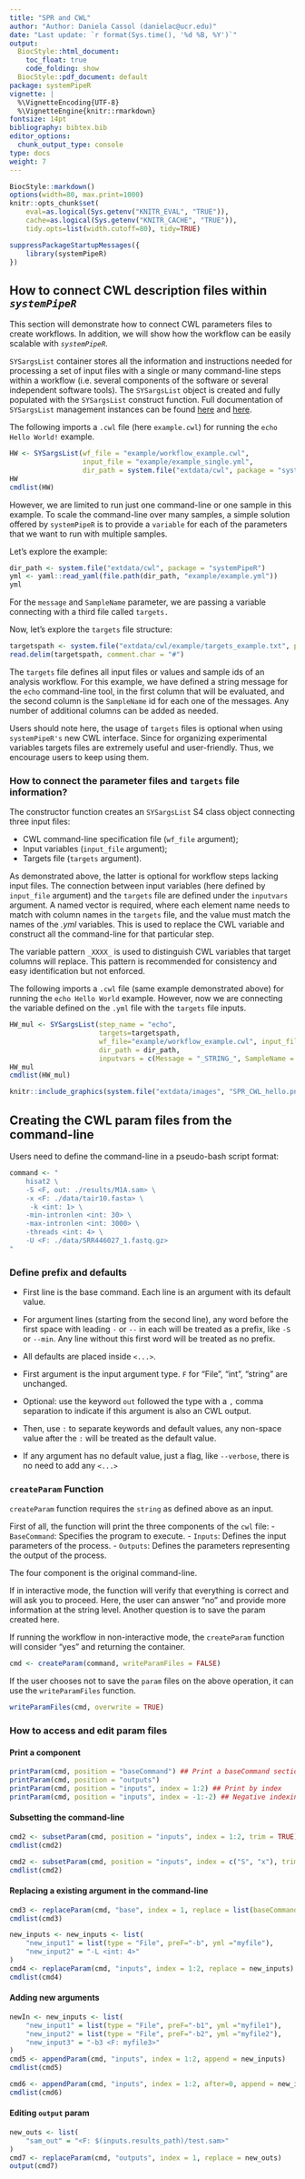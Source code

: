 ```yaml
---
title: "SPR and CWL" 
author: "Author: Daniela Cassol (danielac@ucr.edu)"
date: "Last update: `r format(Sys.time(), '%d %B, %Y')`" 
output:
  BiocStyle::html_document:
    toc_float: true
    code_folding: show
  BiocStyle::pdf_document: default
package: systemPipeR
vignette: |
  %\VignetteEncoding{UTF-8}
  %\VignetteEngine{knitr::rmarkdown}
fontsize: 14pt
bibliography: bibtex.bib
editor_options: 
  chunk_output_type: console
type: docs
weight: 7
---
```


```r
BiocStyle::markdown()
options(width=80, max.print=1000)
knitr::opts_chunk$set(
    eval=as.logical(Sys.getenv("KNITR_EVAL", "TRUE")),
    cache=as.logical(Sys.getenv("KNITR_CACHE", "TRUE")), 
    tidy.opts=list(width.cutoff=80), tidy=TRUE)
```

```r
suppressPackageStartupMessages({
    library(systemPipeR)
})
```

## How to connect CWL description files within _`systemPipeR`_ 

This section will demonstrate how to connect CWL parameters files to create 
workflows. In addition, we will show how the workflow can be easily scalable 
with _`systemPipeR`_.

`SYSargsList` container stores all the information and instructions needed for processing 
a set of input files with a single or many command-line steps within a workflow 
(i.e. several components of the software or several independent software tools). 
The `SYSargsList` object is created and fully populated with the `SYSargsList` construct
function. 
Full documentation of `SYSargsList` management instances can be found [here](/sp/spr/introduction/#new-workflow-management-interface)
and [here](/sp/spr/spr_run/#build-workflow-interactive).

The following imports a `.cwl` file (here `example.cwl`) for running the `echo Hello World!` 
example.

```r
HW <- SYSargsList(wf_file = "example/workflow_example.cwl", 
                  input_file = "example/example_single.yml", 
                  dir_path = system.file("extdata/cwl", package = "systemPipeR"))
HW
cmdlist(HW)
```

However, we are limited to run just one command-line or one sample in this example. 
To scale the command-line over many samples, a simple solution offered by `systemPipeR` 
is to provide a `variable` for each of the parameters that we want to run with multiple samples. 

Let's explore the example:

```r
dir_path <- system.file("extdata/cwl", package = "systemPipeR")
yml <- yaml::read_yaml(file.path(dir_path, "example/example.yml"))
yml
```

For the `message` and `SampleName` parameter, we are passing a variable connecting 
with a third file called `targets.` 

Now, let's explore the `targets` file structure:

```r
targetspath <- system.file("extdata/cwl/example/targets_example.txt", package = "systemPipeR")
read.delim(targetspath, comment.char = "#")
```

The `targets` file defines all input files or values and sample ids of an analysis workflow. 
For this example, we have defined a string message for the `echo` command-line tool,
in the first column that will be evaluated, and the second column is the 
`SampleName` id for each one of the messages.
Any number of additional columns can be added as needed.

Users should note here, the usage of `targets` files is optional when using 
`systemPipeR's` new CWL interface. Since for organizing experimental variables targets 
files are extremely useful and user-friendly. Thus, we encourage users to keep using them.

### How to connect the parameter files and `targets` file information?

The constructor function creates an `SYSargsList` S4 class object connecting three input files:

  - CWL command-line specification file (`wf_file` argument);
  - Input variables (`input_file` argument);
  - Targets file (`targets` argument).
    
As demonstrated above, the latter is optional for workflow steps lacking input files. 
The connection between input variables (here defined by `input_file` argument) 
and the `targets` file are defined under the `inputvars` argument. 
A named vector is required, where each element name needs to match with column 
names in the `targets` file, and the value must match the names of the *.yml* 
variables. This is used to replace the CWL variable and construct all the command-line
for that particular step. 

The variable pattern `_XXXX_` is used to distinguish CWL variables that target 
columns will replace. This pattern is recommended for consistency and easy identification
but not enforced.

The following imports a `.cwl` file (same example demonstrated above) for running
the `echo Hello World` example. However, now we are connecting the variable defined 
on the `.yml` file with the `targets` file inputs.

```r
HW_mul <- SYSargsList(step_name = "echo", 
                      targets=targetspath, 
                      wf_file="example/workflow_example.cwl", input_file="example/example.yml", 
                      dir_path = dir_path, 
                      inputvars = c(Message = "_STRING_", SampleName = "_SAMPLE_"))
HW_mul
cmdlist(HW_mul)
```

```r
knitr::include_graphics(system.file("extdata/images", "SPR_CWL_hello.png", package = "systemPipeR"))
```

## Creating the CWL param files from the command-line

Users need to define the command-line in a pseudo-bash script format:

```r
command <- "
    hisat2 \
    -S <F, out: ./results/M1A.sam> \
    -x <F: ./data/tair10.fasta> \
     -k <int: 1> \
    -min-intronlen <int: 30> \
    -max-intronlen <int: 3000> \
    -threads <int: 4> \
    -U <F: ./data/SRR446027_1.fastq.gz>
"
```

### Define prefix and defaults

- First line is the base command. Each line is an argument with its default value.

- For argument lines (starting from the second line), any word before the first 
  space with leading `-` or `--` in each will be treated as a prefix, like `-S` or 
  `--min`. Any line without this first word will be treated as no prefix. 
  
- All defaults are placed inside `<...>`.

- First argument is the input argument type. `F` for "File", "int", "string" are unchanged.

- Optional: use the keyword `out` followed the type with a `,` comma separation to 
  indicate if this argument is also an CWL output.
  
- Then, use `:` to separate keywords and default values, any non-space value after the `:`
  will be treated as the default value. 
  
- If any argument has no default value, just a flag, like `--verbose`, there is no need to add any `<...>`

### `createParam` Function

`createParam` function requires the `string` as defined above as an input. 

First of all, the function will print the three components of the `cwl` file:
    - `BaseCommand`: Specifies the program to execute. 
    - `Inputs`: Defines the input parameters of the process.
    - `Outputs`: Defines the parameters representing the output of the process.
    
The four component is the original command-line.

If in interactive mode, the function will verify that everything is correct and 
will ask you to proceed. Here, the user can answer "no" and provide more 
information at the string level. Another question is to save the param created here.

If running the workflow in non-interactive mode, the `createParam` function will 
consider "yes" and returning the container.

```r
cmd <- createParam(command, writeParamFiles = FALSE)
```

If the user chooses not to save the `param` files on the above operation, 
it can use the `writeParamFiles` function.

```r
writeParamFiles(cmd, overwrite = TRUE)
```

### How to access and edit param files

#### Print a component

```r
printParam(cmd, position = "baseCommand") ## Print a baseCommand section
printParam(cmd, position = "outputs")
printParam(cmd, position = "inputs", index = 1:2) ## Print by index
printParam(cmd, position = "inputs", index = -1:-2) ## Negative indexing printing to exclude certain indices in a position
```

#### Subsetting the command-line

```r
cmd2 <- subsetParam(cmd, position = "inputs", index = 1:2, trim = TRUE)
cmdlist(cmd2)

cmd2 <- subsetParam(cmd, position = "inputs", index = c("S", "x"), trim = TRUE)
cmdlist(cmd2)
```

#### Replacing a existing argument in the command-line

```r
cmd3 <- replaceParam(cmd, "base", index = 1, replace = list(baseCommand = "bwa"))
cmdlist(cmd3)
```

```r
new_inputs <- new_inputs <- list(
    "new_input1" = list(type = "File", preF="-b", yml ="myfile"),
    "new_input2" = "-L <int: 4>"
)
cmd4 <- replaceParam(cmd, "inputs", index = 1:2, replace = new_inputs)
cmdlist(cmd4)
```

#### Adding new arguments

```r
newIn <- new_inputs <- list(
    "new_input1" = list(type = "File", preF="-b1", yml ="myfile1"),
    "new_input2" = list(type = "File", preF="-b2", yml ="myfile2"),
    "new_input3" = "-b3 <F: myfile3>"
)
cmd5 <- appendParam(cmd, "inputs", index = 1:2, append = new_inputs)
cmdlist(cmd5)

cmd6 <- appendParam(cmd, "inputs", index = 1:2, after=0, append = new_inputs)
cmdlist(cmd6)
```

#### Editing `output` param

```r
new_outs <- list(
    "sam_out" = "<F: $(inputs.results_path)/test.sam>"
) 
cmd7 <- replaceParam(cmd, "outputs", index = 1, replace = new_outs)
output(cmd7) 
```

